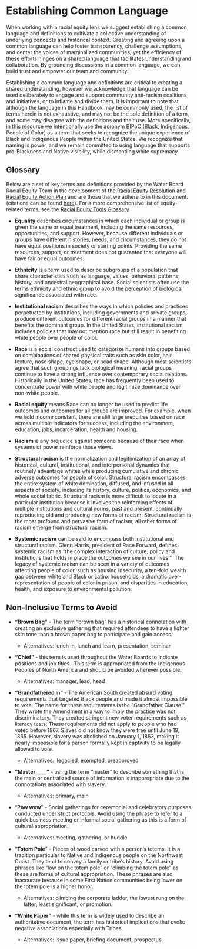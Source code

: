 # Establishing Common Language

When working with a racial equity lens we suggest establishing a common language and definitions to cultivate a collective understanding of underlying concepts and historical context. Creating and agreeing upon a common language can help foster transparency, challenge assumptions, and center the voices of marginalized communities; yet the efficiency of these efforts hinges on a shared language that facilitates understanding and collaboration. By grounding discussions in a common language, we can build trust and empower our team and community.

Establishing a common language and definitions are critical to creating a shared understanding, however we acknowledge that language can be used deliberately to engage and support community anti-racism coalitions and initiatives, or to inflame and divide them. It is important to note that although the language in this Handbook may be commonly used, the list of terms herein is not exhaustive, and may not be the sole definition of a term, and some may disagree with the definitions and their use. More specifically, in this resource we intentionally use the acronym BIPoC (Black, Indigenous, People of Color) as a term that seeks to recognize the unique experience of Black and Indigenous People within the United States. We recognize that naming is power, and we remain committed to using language that supports pro-Blackness and Native visibility, while dismantling white supremacy. 

## Glossary

Below are a set of key terms and definitions provided by the Water Board Racial Equity Team in the development of the [Racial Equity Resolution](https://www.waterboards.ca.gov/board_decisions/adopted_orders/resolutions/2021/rs2021_0050.pdf) and [Racial Equity Action Plan](https://www.waterboards.ca.gov/racial_equity/docs/racial-equity-action-plan-final-en.pdf) and are those that we adhere to in this document. (citations can be found [here](https://waterboards.ca.gov/racial_equity/information-and-resources.html#terminology)). For a more comprehensive list of equity-related terms, see the [Racial Equity Tools Glossary](https://www.racialequitytools.org/glossary)

-   **Equality** describes circumstances in which each individual or group is given the same or equal treatment, including the same resources, opportunities, and support. However, because different individuals or groups have different histories, needs, and circumstances, they do not have equal positions in society or starting points. Providing the same resources, support, or treatment does not guarantee that everyone will have fair or equal outcomes.

-   **Ethnicity** is a term used to describe subgroups of a population that share characteristics such as language, values, behavioral patterns, history, and ancestral geographical base. Social scientists often use the terms ethnicity and ethnic group to avoid the perception of biological significance associated with race.

-   **Institutional racism** describes the ways in which policies and practices perpetuated by institutions, including governments and private groups, produce different outcomes for different racial groups in a manner that benefits the dominant group. In the United States, institutional racism includes policies that may not mention race but still result in benefiting white people over people of color.

-   **Race** is a social construct used to categorize humans into groups based on combinations of shared physical traits such as skin color, hair texture, nose shape, eye shape, or head shape. Although most scientists agree that such groupings lack biological meaning, racial groups continue to have a strong influence over contemporary social relations. Historically in the United States, race has frequently been used to concentrate power with white people and legitimize dominance over non-white people.

-   **Racial equity** means Race can no longer be used to predict life outcomes and outcomes for all groups are improved. For example, when we hold income constant, there are still large inequities based on race across multiple indicators for success, including the environment, education, jobs, incarceration, health and housing. 

-   **Racism** is any prejudice against someone because of their race when systems of power reinforce those views. 

-   **Structural racism** is the normalization and legitimization of an array of historical, cultural, institutional, and interpersonal dynamics that routinely advantage whites while producing cumulative and chronic adverse outcomes for people of color. Structural racism encompasses the entire system of white domination, diffused, and infused in all aspects of society, including its history, culture, politics, economics, and whole social fabric. Structural racism is more difficult to locate in a particular institution because it involves the reinforcing effects of multiple institutions and cultural norms, past and present, continually reproducing old and producing new forms of racism. Structural racism is the most profound and pervasive form of racism; all other forms of racism emerge from structural racism.

-   **Systemic racism** can be said to encompass both institutional and structural racism. Glenn Harris, president of Race Forward, defines systemic racism as “the complex interaction of culture, policy and institutions that holds in place the outcomes we see in our lives.”  The legacy of systemic racism can be seen in a variety of outcomes affecting people of color, such as housing insecurity, a ten-fold wealth gap between white and Black or Latinx households, a dramatic over-representation of people of color in prison, and disparities in education, health, and exposure to environmental pollution.

## Non-Inclusive Terms to Avoid

-   **“Brown Bag”** - The term “brown bag” has a historical connotation with creating an exclusive gathering that required attendees to have a lighter skin tone than a brown paper bag to participate and gain access.

    -   Alternatives: lunch in, lunch and learn, presentation, seminar

-   **“Chief”** - this term is used throughout the Water Boards to indicate positions and job titles.  This term is appropriated from the Indigenous Peoples of North America and should be avoided wherever possible.

    -   Alternatives: manager, lead, head

-   **“Grandfathered in”** - The American South created absurd voting requirements that targeted Black people and made it almost impossible to vote. The name for these requirements is the "Grandfather Clause." They wrote the Amendment in a way to imply the practice was not discriminatory. They created stringent new voter requirements such as literacy tests. These requirements did not apply to people who had voted before 1867. Slaves did not know they were free until June 19, 1865. However, slavery was abolished on January 1, 1863, making it nearly impossible for a person formally kept in captivity to be legally allowed to vote.

    -   Alternatives:  legacied, exempted, preapproved

-   **“Master \_\_\_\_”** - using the term "master" to describe something that is the main or centralized source of information is inappropriate due to the connotations associated with slavery.

    -   Alternatives: primary, main

-   "**Pow wow**" - Social gatherings for ceremonial and celebratory purposes conducted under strict protocols. Avoid using the phrase to refer to a quick business meeting or informal social gathering as this is a form of cultural appropriation.

    -   Alternatives: meeting, gathering, or huddle

-   "**Totem Pole**" - Pieces of wood carved with a person’s totems. It is a tradition particular to Native and Indigenous people on the Northwest Coast. They tend to convey a family or tribe’s history. Avoid using phrases like “low on the totem pole” or “climbing the totem pole” as these are forms of cultural appropriation. These phrases are also inaccurate because in some First Nation communities being lower on the totem pole is a higher honor.

    -   Alternatives: climbing the corporate ladder, the lowest rung on the latter, least significant, or promotion.

-   **“White Paper”** - while this term is widely used to describe an authoritative document, the term has historical implications that evoke negative associations especially with Tribes. 

    -   Alternatives: Issue paper, briefing document, prospectus
